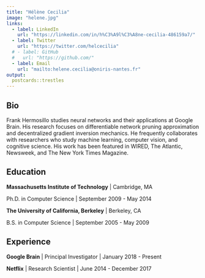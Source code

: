 ```yaml
---
title: "Hélène Cecilia"
image: "helene.jpg"
links:
  - label: LinkedIn
    url: "https://linkedin.com/in/h%C3%A9l%C3%A8ne-cecilia-486159a7/"
  - label: Twitter
    url: "https://twitter.com/helcecilia"
  # - label: GitHub
  #   url: "https://github.com/"
  - label: Email
    url: "mailto:helene.cecilia@oniris-nantes.fr"
output:
  postcards::trestles
---
```

 
## Bio

Frank Hermosillo studies neural networks and their applications at Google 
Brain. His research focuses on differentiable network pruning approximation and 
decentralized gradient inversion mechanics. He frequently collaborates with 
researchers who study machine learning, computer vision, and cognitive science.
His work has been featured in WIRED, The Atlantic, Newsweek, and The New York 
Times Magazine.

## Education

**Massachusetts Institute of Technology** | Cambridge, MA

Ph.D. in Computer Science | September 2009 - May 2014

**The University of California, Berkeley** | Berkeley, CA

B.S. in Computer Science | September 2005 - May 2009

## Experience

**Google Brain** | Principal Investigator | January 2018 - Present

**Netflix** | Research Scientist | June 2014 - December 2017
